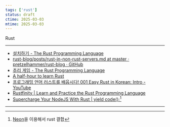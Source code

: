 ```yaml
---
tags: ['rust']
status: draft
ctime: 2025-03-03
mtime: 2025-03-03
---
```



<QuoteLink url="https://www.rust-lang.org/">Rust</QuoteLink>

---

- [설치하기 - The Rust Programming Language](https://rinthel.github.io/rust-lang-book-ko/ch01-01-installation.html)
- [rust-blog/posts/rust-in-non-rust-servers.md at master · pretzelhammer/rust-blog · GitHub](https://github.com/pretzelhammer/rust-blog/blob/master/posts/rust-in-non-rust-servers.md)
- [추리 게임 - The Rust Programming Language](https://doc.rust-kr.org/ch02-00-guessing-game-tutorial.html)
- [A half-hour to learn Rust](https://fasterthanli.me/articles/a-half-hour-to-learn-rust)
- [프로그래밍 언어 러스트를 배웁시다! 001 Easy Rust in Korean: Intro - YouTube](https://www.youtube.com/watch?v=W9DO6m8JSSs&list=PLfllocyHVgsSJf1zO6k6o3SX2mbZjAqYE)
- [Rustfinity | Learn and Practice the Rust Programming Language](https://www.rustfinity.com/)
- [Supercharge Your NodeJS With Rust | yield code();](https://yieldcode.blog/supercharge-nodejs-with-rust/)[^438-1]

---

[^438-1]: [Neon](https://neon-bindings.com/)을 이용해서 rust 결합
